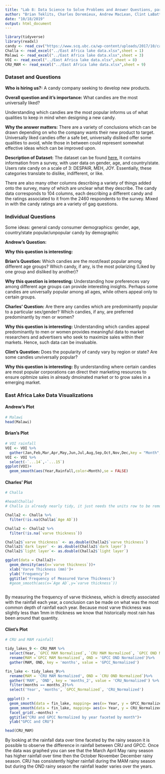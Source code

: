 ```yaml
---
title: "Lab 8: Data Science to Solve Problems and Answer Questions, part 1"
author: "Brian Teklits, Charles Doremieux, Andrew MacLean, Clint LaBattaglia"
date: "10/18/2019"
output: html_document
---
```

```r
library(tidyverse)
library(readxl)
candy <- read_csv("https://www.scq.ubc.ca/wp-content/uploads/2017/10/candyhierarchy2017.csv")
Challa <- read_excel("../East Africa lake data.xlsx",sheet = 1)
Malawi <- read_excel("../East Africa lake data.xlsx",sheet = 3)
VOI <- read_excel("../East Africa lake data.xlsx",sheet = 8)
CRU_MAM <- read_excel("../East Africa lake data.xlsx",sheet = 9)
```

### Dataset and Questions

**Who is hiring us?:** A candy company seeking to develop new products.

**Overall question and it's importance:** What candies are the most universally liked? 

Understanding which candies are the most popular informs us of what qualities to keep in mind when designing a new candy.

**Why the answer matters:** There are a variety of conclusions which can be drawn depending on who the company wants their new product to target. Universally liked candies offer a safe bet, universally disliked offer some qualities to avoid, while those in between could represent somewhat effective ideas which can be improved upon.

**Description of Dataset:** The dataset can be found [here.](https://www.scq.ubc.ca/wp-content/uploads/2017/10/candyhierarchy2017.csv) It contains information from a survey, with user data on gender, age, and country/state. Users rate candy on a scale of 3: DESPAIR, MEH, JOY. Essentially, these categories translate to dislike, indifferent, or like. 

There are also many other columns describing a variety of things added onto the survey, many of which are unclear what they describe. The candy data corresponds to 104 columns, each describing a different candy and the ratings associated to it from the 2460 respondents to the survey. Mixed in with the candy ratings are a variety of gag questions.

### Individual Questions

Some ideas: 
general candy consumer demographics: gender, age, country/state
popular/unpopular candy by demographic

**Andrew's Question:**

**Why this question is interesting:**

**Brian's Question:** Which candies are the most/least popular among different age groups? Which candy, if any, is the most polarizing (Liked by one group and disliked by another)?

**Why this question is interesting:** Understanding how preferences vary among different age groups can provide interesting insights. Perhaps some candies are universally popular among all ages, while others appeal only to certain groups.

**Charles' Question:** Are there any candies which are predominantly popular to a particular sex/gender? Which candies, if any, are preferred predominantly by men or women?

**Why this question is interesting:** Understanding which candies appeal predominantly to men or women provides meaningful data to market researchers and advertisers who seek to maximize sales within their markets. Hence, such data can be invaluable.

**Clint's Question:** Does the popularity of candy vary by region or state? Are some candies unviversally popular? 

**Why this question is interesting:** By understanding where certain candies are most popular corporations can direct their marketing resources to ensure opitmize sales in already dmoinated market or to grow sales in a emerging market. 

### East Africa Lake Data Visualizations

#### Andrew's Plot
```r
# Malawi
head(Malawi)
```

#### Brian's Plot
```r
# VOI rainfall
VOI <- VOI %>%
  gather(Jan,Feb,Mar,Apr,May,Jun,Jul,Aug,Sep,Oct,Nov,Dec,key = "Month", value = "Rainfall")
VOI <- VOI %>%
  select(-`...14`,-`...15`)
ggplot(VOI)+
  geom_smooth(aes(Year,Rainfall,color=Month),se = FALSE)
```

#### Charles' Plot
```r
# Challa

#head(Challa)
# Challa is already nearly tidy, it just needs the units row to be removed, have the columns be put in the right unit (doubles), and have any empty values removed.

Challa2 <- Challa %>%
  filter(!is.na(Challa$`Age AD`))

Challa2 <- Challa2 %>%
  filter(!is.na(`varve thickness`))

Challa2$`varve thickness` <- as.double(Challa2$`varve thickness`)
Challa2$`dark layer` <- as.double(Challa2$`dark layer`)
Challa2$`light layer`<- as.double(Challa2$`light layer`)

ggplot(data = Challa2)+
  geom_density(aes(x=`varve thickness`))+
  xlab('Varve Thickness (mm)')+
  ylab('Frequency')+
  ggtitle('Frequency of Measured Varve Thickness')
  #geom_smooth(aes(x=`Age AD`,y=`varve thickness`))
  
```
By measuring the frequency of varve thickness, which is directly associated with the rainfall each year, a conclusion can be made on what was the most common depth of rainfall each year. Because most varve thickness was slightly less than 1mm in thickness we know that historically most rain has been around that quantity.


#### Clint's Plot
```r
# CRU and MAM rainfall

tidy_lakes_9 <- CRU_MAM %>%
  select(Year, `GPCC MAM Normalized`, `CRU MAM Normalized`, `GPCC OND Normalized`, `CRU OND Normalized`) %>%
  rename(MAM =`GPCC MAM Normalized`, OND = 'GPCC OND Normalized')%>%
  gather(MAM, OND, key = 'months', value = 'GPCC_Normalized')

fin_lake <- tidy_lakes_9%>%
  rename(MAM = 'CRU MAM Normalized', OND = `CRU OND Normalized`)%>%
  gather('MAM', 'OND', key = 'months_2', value = 'CRU_Normalized') %>%
  filter(months == months_2)%>%
  select('Year', 'months', `GPCC_Normalized`, 'CRU_Normalized')
  
 ggplot() + 
  geom_smooth(data = fin_lake, mapping= aes(x= Year, y = GPCC_Normalized, color = 'GPCC')) +
  geom_smooth(data = fin_lake, mapping= aes(x= Year, y = CRU_Normalized, color = 'CRU')) +
  facet_grid(.~months) +
  ggtitle("CRU and GPCC Normalized by year faceted by month")+
  ylab("GPCC and CRU")

head(CRU_MAM)
```
By looking at the rainfall data over time faceted by the rainy season it is possible to observe the difference in rainfall between CRU and GPCC. Once the data was graphed you can see that the March April May rainy season has higher rainfall over time then the October November December rainy season. CRU has consistently higher rainfall during the MAM rainy season but during the OND rainy season the rainfall leader varies over the years.

